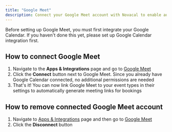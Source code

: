```yaml
---
title: "Google Meet"
description: Connect your Google Meet account with Novacal to enable automatic video conference link generation for booked meetings. Once linked, Google Meet links will be included in calendar invites whenever someone books a meeting for that event type.
---
```


<Warning>
  Before setting up Google Meet, you must first integrate your Google Calendar.
  If you haven't done this yet, please set up Google Calendar integration first.
</Warning>

## How to connect Google Meet

1. Navigate to the **Apps & Integrations** page and go to [Google Meet](https://app.novacal.io/integrations/google-meet)
2. Click the **Connect** button next to Google Meet. Since you already have Google Calendar connected, no additional permissions are needed
3. That's it! You can now link Google Meet to your event types in their settings to automatically generate meeting links for bookings

## How to remove connected Google Meet account

1. Navigate to [Apps & Integrations](https://app.novacal.io/integrations) page and then go to [Google Meet](https://app.novacal.io/integrations/google-meet)
2. Click the **Disconnect** button
